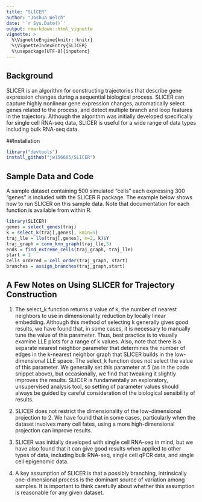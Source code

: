 ---
title: "SLICER"
author: "Joshua Welch"
date: '`r Sys.Date()`'
output: rmarkdown::html_vignette
vignette: >
  %\VignetteEngine{knitr::knitr}
  %\VignetteIndexEntry{SLICER}
  %\usepackage[UTF-8]{inputenc}
---

## Background

SLICER is an algorithm for constructing trajectories that describe gene expression changes during a sequential biological process. SLICER can capture highly nonlinear gene expression changes, automatically select genes related to the process, and detect multiple branch and loop features in the trajectory. Although the algorithm was initially developed specifically for single cell RNA-seq data, SLICER is useful for a wide range of data types including bulk RNA-seq data. 

##Installation
```{r,eval=FALSE}
library("devtools")
install_github("jw156605/SLICER")
```

## Sample Data and Code
A sample dataset containing 500 simulated "cells" each expressing 300 "genes" is included with the SLICER R package. The example below shows how to run SLICER on this sample data. Note that documentation for each function is available from within R.

```{r,eval=FALSE}
library(SLICER)
genes = select_genes(traj)
k = select_k(traj[,genes], kmin=5)
traj_lle = lle(traj[,genes], m=2, k)$Y
traj_graph = conn_knn_graph(traj_lle,5)
ends = find_extreme_cells(traj_graph, traj_lle)
start = 1
cells_ordered = cell_order(traj_graph, start)
branches = assign_branches(traj_graph,start)
```

## A Few Notes on Using SLICER for Trajectory Construction
1. The select_k function returns a value of k, the number of nearest neighbors to use in dimensionality reduction by locally linear embedding. Although this method of selecting k generally gives good results, we have found that, in some cases, it is necessary to manually tune the value of this parameter. Thus, best practice is to visually examine LLE plots for a range of k values. Also, note that there is a separate nearest neighbor parameter that determines the number of edges in the k-nearest neighbor graph that SLICER builds in the low-dimensional LLE space. The select_k function does not select the value of this parameter. We generally set this parameter at 5 (as in the code snippet above), but occasionally, we find that tweaking it slightly improves the results. SLICER is fundamentally an exploratory, unsupervised analysis tool, so setting of parameter values should always be guided by careful consideration of the biological sensibility of results.

2. SLICER does not restrict the dimensionality of the low-dimensional projection to 2. We have found that in some cases, particularly when the dataset involves many cell fates, using a more high-dimensional projection can improve results.

3. SLICER was initially developed with single cell RNA-seq in mind, but we have also found that it can give good results when applied to other types of data, including bulk RNA-seq, single cell qPCR data, and single cell epigenomic data.

4. A key assumption of SLICER is that a possibly branching, intrinsically one-dimensional process is the dominant source of variation among samples. It is important to think carefully about whether this assumption is reasonable for any given dataset. 
